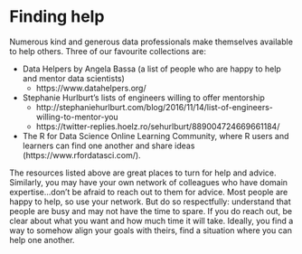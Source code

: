 # Finding help {#help}

Numerous kind and generous data professionals make themselves available to help others. Three of our favourite collections are:

- Data Helpers by Angela Bassa (a list of people who are happy to help and mentor data scientists)
  - https://www.datahelpers.org/ 
  
- Stephanie Hurlburt’s lists of engineers willing to offer mentorship
  - http://stephaniehurlburt.com/blog/2016/11/14/list-of-engineers-willing-to-mentor-you
  - https://twitter-replies.hoelz.ro/sehurlburt/889004724669661184/
- The R for Data Science Online Learning Community, where R users and learners can find one another and share ideas (https://www.rfordatasci.com/). 

The resources listed above are great places to turn for help and advice. Similarly, you may have your own network of colleagues who have domain expertise...don’t be afraid to reach out to them for advice. Most people are happy to help, so use your network. But do so respectfully: understand that people are busy and may not have the time to spare. If you do reach out, be clear about what you want and how much time it will take. Ideally, you find a way to somehow align your goals with theirs, find a situation where you can help one another. 


